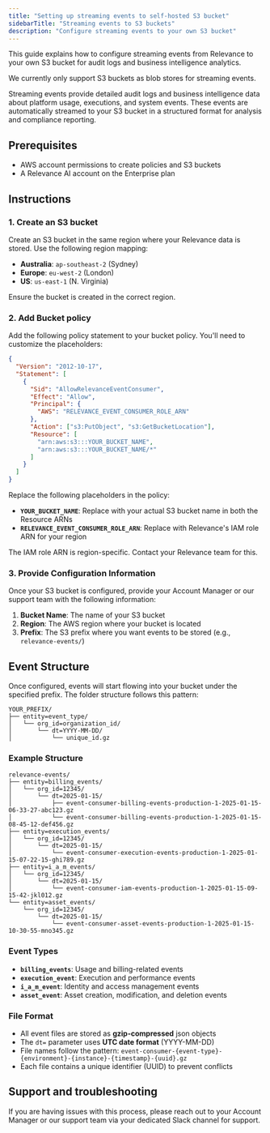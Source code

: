 ```yaml
---
title: "Setting up streaming events to self-hosted S3 bucket"
sidebarTitle: "Streaming events to S3 buckets"
description: "Configure streaming events to your own S3 bucket"
---
```


This guide explains how to configure streaming events from Relevance to your own S3 bucket for audit logs and business intelligence analytics.

<Note>We currently only support S3 buckets as blob stores for streaming events.</Note>

Streaming events provide detailed audit logs and business intelligence data about platform usage, executions, and system events. These events are automatically streamed to your S3 bucket in a structured format for analysis and compliance reporting.

## Prerequisites

- AWS account permissions to create policies and S3 buckets
- A Relevance AI account on the Enterprise plan

## Instructions

### 1. Create an S3 bucket

Create an S3 bucket in the same region where your Relevance data is stored. Use the following region mapping:

- **Australia**: `ap-southeast-2` (Sydney)
- **Europe**: `eu-west-2` (London)
- **US**: `us-east-1` (N. Virginia)

<Warning>Ensure the bucket is created in the correct region.</Warning>

### 2. Add Bucket policy

Add the following policy statement to your bucket policy. You'll need to customize the placeholders:

```json
{
  "Version": "2012-10-17",
  "Statement": [
    {
      "Sid": "AllowRelevanceEventConsumer",
      "Effect": "Allow",
      "Principal": {
        "AWS": "RELEVANCE_EVENT_CONSUMER_ROLE_ARN"
      },
      "Action": ["s3:PutObject", "s3:GetBucketLocation"],
      "Resource": [
        "arn:aws:s3:::YOUR_BUCKET_NAME",
        "arn:aws:s3:::YOUR_BUCKET_NAME/*"
      ]
    }
  ]
}
```

Replace the following placeholders in the policy:
- **`YOUR_BUCKET_NAME`**: Replace with your actual S3 bucket name in both the Resource ARNs
- **`RELEVANCE_EVENT_CONSUMER_ROLE_ARN`**: Replace with Relevance's IAM role ARN for your region

<Note>The IAM role ARN is region-specific. Contact your Relevance team for this.</Note>

### 3. Provide Configuration Information

Once your S3 bucket is configured, provide your Account Manager or our support team with the following information:

1. **Bucket Name**: The name of your S3 bucket
2. **Region**: The AWS region where your bucket is located
3. **Prefix**: The S3 prefix where you want events to be stored (e.g., `relevance-events/`)

## Event Structure

Once configured, events will start flowing into your bucket under the specified prefix. The folder structure follows this pattern:

```
YOUR_PREFIX/
├── entity=event_type/
│   └── org_id=organization_id/
│       └── dt=YYYY-MM-DD/
│           └── unique_id.gz
```
### Example Structure

```
relevance-events/
├── entity=billing_events/
│   └── org_id=12345/
│       └── dt=2025-01-15/
│           ├── event-consumer-billing-events-production-1-2025-01-15-06-33-27-abc123.gz
│           └── event-consumer-billing-events-production-1-2025-01-15-08-45-12-def456.gz
├── entity=execution_events/
│   └── org_id=12345/
│       └── dt=2025-01-15/
│           └── event-consumer-execution-events-production-1-2025-01-15-07-22-15-ghi789.gz
├── entity=i_a_m_events/
│   └── org_id=12345/
│       └── dt=2025-01-15/
│           └── event-consumer-iam-events-production-1-2025-01-15-09-15-42-jkl012.gz
└── entity=asset_events/
    └── org_id=12345/
        └── dt=2025-01-15/
            └── event-consumer-asset-events-production-1-2025-01-15-10-30-55-mno345.gz
```

### Event Types

- **`billing_events`**: Usage and billing-related events
- **`execution_event`**: Execution and performance events
- **`i_a_m_event`**: Identity and access management events
- **`asset_event`**: Asset creation, modification, and deletion events

### File Format

- All event files are stored as **gzip-compressed** json objects
- The `dt=` parameter uses **UTC date format** (YYYY-MM-DD)
- File names follow the pattern: `event-consumer-{event-type}-{environment}-{instance}-{timestamp}-{uuid}.gz`
- Each file contains a unique identifier (UUID) to prevent conflicts

## Support and troubleshooting

If you are having issues with this process, please reach out to your Account Manager or our support team via your dedicated Slack channel for support. 